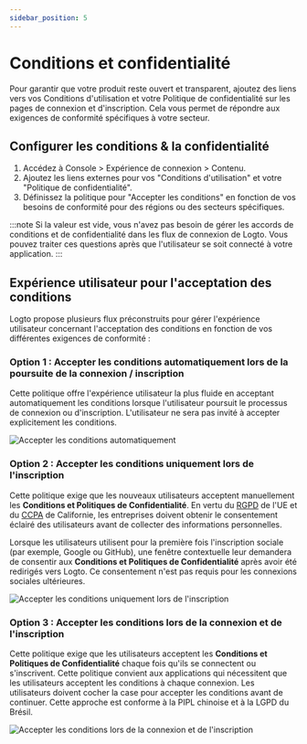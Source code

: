 ```yaml
---
sidebar_position: 5
---
```


# Conditions et confidentialité

Pour garantir que votre produit reste ouvert et transparent, ajoutez des liens vers vos Conditions d'utilisation et votre Politique de confidentialité sur les pages de connexion et d'inscription. Cela vous permet de répondre aux exigences de conformité spécifiques à votre secteur.

## Configurer les conditions & la confidentialité

1. Accédez à <CloudLink to="/sign-in-experience/content">Console > Expérience de connexion > Contenu</CloudLink>.
2. Ajoutez les liens externes pour vos "Conditions d'utilisation" et votre "Politique de confidentialité".
3. Définissez la politique pour "Accepter les conditions" en fonction de vos besoins de conformité pour des régions ou des secteurs spécifiques.

:::note
Si la valeur est vide, vous n'avez pas besoin de gérer les accords de conditions et de confidentialité dans les flux de connexion de Logto. Vous pouvez traiter ces questions après que l'utilisateur se soit connecté à votre application.
:::

## Expérience utilisateur pour l'acceptation des conditions

Logto propose plusieurs flux préconstruits pour gérer l'expérience utilisateur concernant l'acceptation des conditions en fonction de vos différentes exigences de conformité :

### Option 1 : Accepter les conditions automatiquement lors de la poursuite de la connexion / inscription

Cette politique offre l'expérience utilisateur la plus fluide en acceptant automatiquement les conditions lorsque l'utilisateur poursuit le processus de connexion ou d'inscription.
L'utilisateur ne sera pas invité à accepter explicitement les conditions.

![Accepter les conditions automatiquement](./assets/auto-agree-to-terms.png)

### Option 2 : Accepter les conditions uniquement lors de l'inscription

Cette politique exige que les nouveaux utilisateurs acceptent manuellement les **Conditions et Politiques de Confidentialité**. En vertu du [RGPD](https://gdpr-info.eu/art-4-gdpr/) de l'UE et du [CCPA](https://oag.ca.gov/privacy/ccpa) de Californie, les entreprises doivent obtenir le consentement éclairé des utilisateurs avant de collecter des informations personnelles.

Lorsque les utilisateurs utilisent pour la première fois l'inscription sociale (par exemple, Google ou GitHub), une fenêtre contextuelle leur demandera de consentir aux **Conditions et Politiques de Confidentialité** après avoir été redirigés vers Logto. Ce consentement n'est pas requis pour les connexions sociales ultérieures.

![Accepter les conditions uniquement lors de l'inscription](./assets/sign-up-only-agree-to-terms.png)

### Option 3 : Accepter les conditions lors de la connexion et de l'inscription

Cette politique exige que les utilisateurs acceptent les **Conditions et Politiques de Confidentialité** chaque fois qu'ils se connectent ou s'inscrivent. Cette politique convient aux applications qui nécessitent que les utilisateurs acceptent les conditions à chaque connexion. Les utilisateurs doivent cocher la case pour accepter les conditions avant de continuer. Cette approche est conforme à la PIPL chinoise et à la LGPD du Brésil.

![Accepter les conditions lors de la connexion et de l'inscription](./assets/sign-in-agree-to-terms.png)
